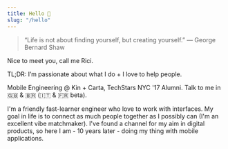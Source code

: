 ```yaml
---
title: Hello 👋
slug: "/hello"
---
```


> “Life is not about finding yourself, but creating yourself.” 
— George Bernard Shaw

Nice to meet you, call me Rici. 

TL;DR: I’m passionate about what I do + I love to help people.

Mobile Engineering @ Kin + Carta, TechStars NYC '17 Alumni. Talk to me in 🇬🇧 & 🇧🇷 (🇮🇹 & 🇫🇷 beta).

I'm a friendly fast-learner engineer who love to work with interfaces. My goal in life is to connect as much people together as I possibly can (I'm an excellent vibe matchmaker). I've found a channel for my aim in digital products, so here I am - 10 years later - doing my thing with mobile applications.